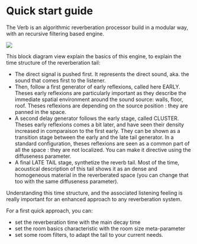 # Quick start guide

The Verb is an algorithmic reverberation processor build in a modular way, with an recursive filtering based engine.

![](include/verb_02.png)

This block diagram view explain the basics of this engine, to explain the time structure of the reverberation tail:

- The direct signal is pushed first. It represents the direct sound, aka. the sound that comes first to the listener.
- Then, follow a first generator of early reflexions, called here EARLY. Theses early reflexions are particularly important as 
they describe the immediate spatial environment around the sound source: walls, floor, roof. Theses reflexions are depending on the source position : they are panned in the space.
- A second delay generator follows the early stage, called CLUSTER. Theses early reflexions comes a bit later, and have 
seen their density increased in comparaison to the first early. They can be shown as a transition stage between the early 
and the late tail generator. In a standard configuration, theses reflexions are seen as a common part of all the space : they 
are not localized. You can make it directive using the diffuseness parameter.
- A final LATE TAIL stage, synthetize the reverb tail. Most of the time, acoustical description of this tail shows it as an dense 
and homogeneous material in the reverberated space (you can change that too with the same diffuseness parameter).

Understanding this time structure, and the associated listening feeling is really important for an enhanced approach to any 
reverberation system.

For a first quick approach, you can:

- set the reverberation time with the main decay time
- set the room basics characteristic with the room size meta-parameter
- set some room filters, to adapt the tail to your current needs.
